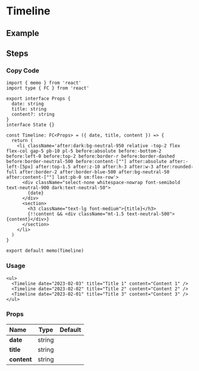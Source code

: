 
<BackTop />

# Timeline

## Example

<ul className="mt-4">
  <Timeline date="2023-02-03" title="Title 1" content="Content 1" />
  <Timeline date="2023-02-02" title="Title 2" content="Content 2" />
  <Timeline date="2023-02-01" title="Title 3" content="Content 3" />
</ul>

## Steps

<div className="steps">

### Copy Code

```tsx filename="components/Timeline/index.tsx"
import { memo } from 'react'
import type { FC } from 'react'

export interface Props {
  date: string
  title: string
  content?: string
}
interface State {}

const Timeline: FC<Props> = ({ date, title, content }) => {
  return (
    <li className='after:dark:bg-neutral-950 relative -top-2 flex flex-col gap-5 pb-10 pl-5 before:absolute before:-bottom-2 before:left-0 before:top-2 before:border-r before:border-dashed before:border-neutral-500 before:content-[""] after:absolute after:-left-[5px] after:top-1.5 after:z-10 after:h-3 after:w-3 after:rounded-full after:border-2 after:border-blue-500 after:bg-neutral-50 after:content-[""] last:pb-0 sm:flex-row'>
      <div className="select-none whitespace-nowrap font-semibold text-neutral-900 dark:text-neutral-50">
        {date}
      </div>
      <section>
        <h3 className="text-lg font-medium">{title}</h3>
        {!!content && <div className="mt-1.5 text-neutral-500">{content}</div>}
      </section>
    </li>
  )
}

export default memo(Timeline)
```

### Usage

```tsx
<ul>
  <Timeline date="2023-02-03" title="Title 1" content="Content 1" />
  <Timeline date="2023-02-02" title="Title 2" content="Content 2" />
  <Timeline date="2023-02-01" title="Title 3" content="Content 3" />
</ul>
```

</div>

### Props

| Name                  |  Type  | Default |
| :-------------------- | :----: | :-----: |
| **date**<Required />  | string |         |
| **title**<Required /> | string |         |
| **content**           | string |         |

<Comment />
